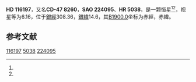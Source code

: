 {{Starbox begin
| name = HD 116197
}}
{{Starbox observe
| epoch = [[J2000.0|J2000.0]]
| constell = {{星座名待查}}<ref name=SIMBAD>{{cite web
 | url=http://simbad.u-strasbg.fr/simbad/sim-id?Ident=HR+5038
 | title =Pulsating variable Star
 | publisher=Centre de Données astronomiques de Strasbourg
 | work=SIMBAD
 | accessdate=2012-07-13}}</ref><ref name=DATA>{{cite web
 | url=http://vizier.u-strasbg.fr/viz-bin/VizieR-5?-out.add=.&-source=5050&-corr=PK=HR&-out.max=9999&HR=5038
 | title=VizieR Detailed Page
 | accessdate=2012-07-13
 | archive-date=2016-03-05
 | archive-url=https://web.archive.org/web/20160305031024/http://vizier.u-strasbg.fr/viz-bin/VizieR-5?-out.add=.&-source=5050&-corr=PK=HR&-out.max=9999&HR=5038
 | dead-url=no
 }}</ref>
| 星官 = 
| ra = {{RA|13|22|52.7}}<ref name=SIMBAD /><ref name=DATA />
| dec = {{DEC|-47|56|35}}<ref name=SIMBAD /><ref name=DATA />
| appmag_v = 6.16<ref name=SIMBAD /><ref name=DATA />
}}
{{Starbox character
| class = A4V<ref name=SIMBAD /><ref name=DATA />
| b-v = 0.18<ref name=SIMBAD /><ref name=DATA />
| u-b = <ref name=SIMBAD /><ref name=DATA />
| r-i = <ref name=SIMBAD /><ref name=DATA />
| variable = 
}}
{{Starbox astrometry
| radial_v = 
| prop_mo_ra = 0
| parallax = 
| p_error = 
}}
{{Starbox catalog
| names =CD-47 8260，[[SAO星表|SAO]] 224095，[[HD星表|HD]] 116197，[[HR星表|HR]] 5038}}
{{Starbox reference |Simbad=HR+5038}}
{{Starbox end}}

'''HD 116197'''，又名'''CD-47 8260'''，'''SAO 224095'''、'''HR 5038'''，是一颗恒星<ref name=SIMBAD /><ref name=DATA />，视星等为6.16，位于[[銀道座標系|銀經]]308.36，[[銀道座標系|銀緯]]14.6，其[[B1900.0|B1900.0]]坐标为赤經{{RA|13|16|54.8}}，赤緯{{DEC|-47|14.6|11}}。

== 参考文献 ==
{{reflist}}

{{star-stub}}

[[Category:HD和HDE天體|116197]]
[[Category:HR天體|5038]]
[[Category:SAO天體|224095]]